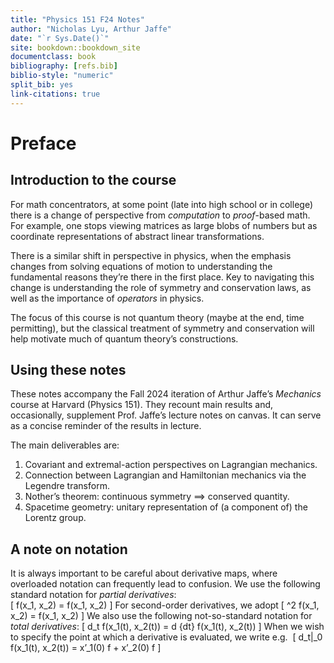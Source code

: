 ```yaml
---
title: "Physics 151 F24 Notes"
author: "Nicholas Lyu, Arthur Jaffe"
date: "`r Sys.Date()`"
site: bookdown::bookdown_site
documentclass: book
bibliography: [refs.bib]
biblio-style: "numeric"
split_bib: yes
link-citations: true
---
```


\usepackage{cancel}
\usepackage{amsmath}
\usepackage{bm}
\newcommand{\pd}[1]{\partial_{#1}}

\newcommand{\mbb}{\mathbb}
\newcommand{\mbf}{\mathbf}
\newcommand{\mb}{\boldsymbol}
\newcommand{\mrm}{\mathrm}
\newcommand{\mca}{\mathcal}
\newcommand{\mfk}{\mathfrak}
\newcommand{\tr}{\mrm{tr}} 
\newcommand{\df}{\dfrac}
\newcommand{\la}{\langle}
\newcommand{\ra}{\rangle}
\newcommand{\dag}{\dagger}

\newcommand{\Cl}{\mca C}
\newcommand{\Gr}{\mca G}
\newcommand{\Pf}{\mrm{Pf}}
\newcommand{\Pa}{\mca P}
\newcommand{\R}{\mbb R}

\newcommand{\poly}{\mrm{poly}}



# Preface {-}


## Introduction to the course {-}

For math concentrators, at some point 
(late into high school or in college) there is a 
change of perspective from _computation_ to _proof_-based math. 
For example, one stops viewing matrices as large blobs of numbers but 
as coordinate representations of abstract linear transformations. 

There is a similar shift in perspective in physics, when
the emphasis changes from solving equations of motion to 
understanding the fundamental reasons they're there in 
the first place. Key to navigating this change is understanding 
the role of symmetry and conservation laws, as well as the 
importance of _operators_ in physics. 

The focus of this course is not quantum theory 
(maybe at the end, time permitting), but the 
classical treatment of symmetry and conservation 
will help motivate much of quantum theory's constructions. 

## Using these notes {-}

These notes accompany the Fall 2024 
iteration of Arthur Jaffe's _Mechanics_ course at 
Harvard (Physics 151). 
They recount main results and, occasionally, 
supplement Prof. Jaffe's lecture notes on canvas. 
It can serve as a concise reminder of the results 
in lecture. 

The main deliverables are: 

1. Covariant and extremal-action perspectives on Lagrangian mechanics. 
2. Connection between Lagrangian and Hamiltonian mechanics 
    via the Legendre transform. 
3. Nother's theorem: continuous symmetry $\implies$ conserved quantity. 
4. Spacetime geometry: unitary representation of (a component of) the Lorentz group. 

## A note on notation {-}

It is always important to be careful about 
derivative maps, where overloaded notation can frequently 
lead to confusion. We use the following standard notation for 
_partial derivatives_:  
\[ 
    \pd {x_1} f(x_1, x_2) = 
    \df{\partial}{\partial x_1} f(x_1, x_2)
\] 
For second-order derivatives, we adopt 
\[ 
    \pd {x_1, x_2}^2 f(x_1, x_2) 
    = \df{\partial^2}{\partial x_1\partial x_2} f(x_1, x_2)
\] 
We also use the following not-so-standard notation 
for _total derivatives_: 
\[ 
    d_t f(x_1(t), x_2(t)) = \df d {dt} f(x_1(t), x_2(t))
\] 
When we wish to specify the point at which a derivative is 
evaluated, we write e.g. 
\[ 
    d_t\big|_0 f(x_1(t), x_2(t)) = x'_1(0) \pd {x_1} f + x'_2(0) \pd {x_2} f
\] 